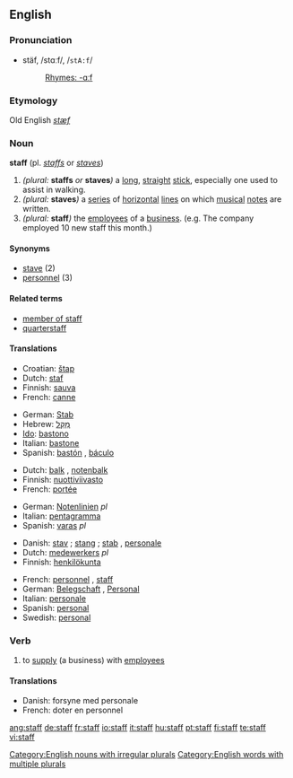 ==English==

===Pronunciation===
*stäf, /stɑːf/, /<tt>stA:f</tt>/
*:[[Rhymes:English:-ɑːf|Rhymes: -ɑːf]]
<!-- is there also an -æf pronunciation? -->

===Etymology===
Old English ''[[stæf]]''

===Noun===
'''staff''' (pl. ''[[staffs]]'' or ''[[staves]]'')

# ''(plural:'' '''staffs''' ''or'' '''staves''''')''  a [[long]], [[straight]] [[stick]], especially one used to assist in walking.
# ''(plural:'' '''staves''''')'' a [[series]] of [[horizontal]] [[line]]s on which [[music]]al [[note]]s are written.
# ''(plural:'' '''staff''''')'' the [[employee]]s of a [[business]]. (e.g. The company employed 10 new staff this month.)

====Synonyms====
*[[stave]] (2)
*[[personnel]] (3)

====Related terms====
*[[member of staff]]
*[[quarterstaff]]

====Translations====
{{trans-top|a long, straight stick}}
*Croatian: [[štap]] {{m}}
*Dutch: [[:nl:staf|staf]] {{m}}
*Finnish: [[sauva]]
*French: [[canne]] {{f}}
{{trans-mid}}
*German: [[Stab]] {{m}}
*Hebrew: [[מקל|מַקֵּל]] {{m}}
*[[Ido]]: [[bastono]]
*Italian: [[bastone]] {{m}}
*Spanish: [[bastón]] {{m}}, [[báculo]] {{m}}
{{trans-bottom}}

{{trans-top|a series of horizontal lines}}
*Dutch: [[:nl:balk|balk]] {{m}}, [[:nl:notenbalk|notenbalk]] {{m}}
*Finnish: [[nuottiviivasto]]
*French: [[portée]] {{f}}
{{trans-mid}}
*German: [[Notenlinien]] {{f}} ''pl''
*Italian: [[pentagramma]] {{m}}
*Spanish: [[varas]] {{f}} ''pl''
{{trans-bottom}}

{{trans-top|the employees of a business}}
*Danish: [[stav]] {{c}}; [[stang]] {{c}}; [[stab]] {{c}}, [[personale]] {{n}}
*Dutch: [[:nl:medewerkers|medewerkers]] {{m}} ''pl''
*Finnish: [[henkilökunta]]
{{trans-mid}}
*French: [[personnel]] {{m}}, [[staff#French|staff]] {{m}}
*German: [[Belegschaft]] {{f}}, [[Personal]] {{n}}
*Italian: [[personale]] {{m}}
*Spanish: [[personal]] {{m}}
*Swedish: [[personal]]
{{trans-bottom}}

===Verb===
{{en-verb}}

# {{transitive}} to [[supply]] (a business) with [[employee]]s

====Translations====
*Danish: forsyne med personale
*French: doter en personnel

[[Category:English nouns with irregular plurals]]
[[Category:English words with multiple plurals]]

[[ang:staff]]
[[de:staff]]
[[fr:staff]]
[[io:staff]]
[[it:staff]]
[[hu:staff]]
[[pt:staff]]
[[fi:staff]]
[[te:staff]]
[[vi:staff]]